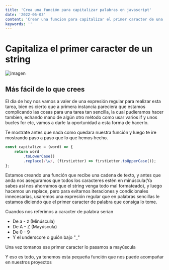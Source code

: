 ```yaml
---
title: 'Crea una función para capitalizar palabras en javascript'
date: '2022-06-03'
content: 'Crear una funcion para capitalizar el primer caracter de una cadena de texto, no tiene porque ser traumatico, vamos a echar mano de las expresiones regulares'
keywords: ''
---
```


# Capitaliza el primer caracter de un string

![imagen](/maquina-de-escribir.jpg)

## Más fácil de lo que crees

El día de hoy nos vamos a valer de una expresión regular para realizar esta tarea, bien es cierto que a primera instancia pareciera que estamos complicando las cosas para una tarea tan sencilla, la cual pudieramos hacer tambien, echando mano de algún otro método como usar varios if y unos bucles for etc, vamos a darle la oportunidad a esta forma de hacerlo.

Te mostrate antes que nada como quedara nuestra función y luego te ire mostrando paso a paso que lo que hemos hecho.

```javascript
const capitalize = (word) => {
	return word
		.toLowerCase()
		.replace(/\w/, (firstLetter) => firstLetter.toUpperCase());
};
```

Estamos creando una función que recibe una cadena de texto, y antes que anda nos aseguramos que todos los caracteres estén en minúscula(Ya sabes así nos ahorramos que el string venga todo mal formateado), y luego hacemos un replace, pero para evitarnos iteraciones y condicionales innecesarias, usaremos una expresión regular que en palabras sencillas le estamos diciendo que el primer caracter de palabra que consiga lo tome.

Cuandos nos referimos a caracter de palabra serían

-   De a - z (Minúscula)
-   De A - Z (Mayúscula)
-   De 0 - 9
-   Y el underscore o guión bajo "\_"

Una vez tomanos ese primer caracter lo pasamos a mayúscula

Y eso es todo, ya tenemos esta pequeña función que nos puede acompañar en nuestros proyectos
